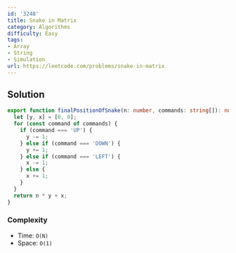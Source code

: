```yaml
---
id: '3248'
title: Snake in Matrix
category: Algorithms
difficulty: Easy
tags:
- Array
- String
- Simulation
url: https://leetcode.com/problems/snake-in-matrix
---
```


## Solution

```typescript filename="solution.ts" copy
export function finalPositionOfSnake(n: number, commands: string[]): number {
  let [y, x] = [0, 0];
  for (const command of commands) {
    if (command === 'UP') {
      y -= 1;
    } else if (command === 'DOWN') {
      y += 1;
    } else if (command === 'LEFT') {
      x -= 1;
    } else {
      x += 1;
    }
  }
  return n * y + x;
}
```

### Complexity

- Time: `O(N)`
- Space: `O(1)`

